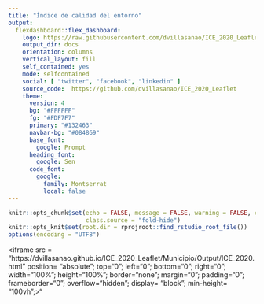 ```yaml
---
title: "Índice de calidad del entorno"
output: 
  flexdashboard::flex_dashboard:
    logo: https://raw.githubusercontent.com/dvillasanao/ICE_2020_Leaflet/main/img/images.svg
    output_dir: docs
    orientation: columns
    vertical_layout: fill
    self_contained: yes
    mode: selfcontained
    social: [ "twitter", "facebook", "linkedin" ]
    source_code:  https://github.com/dvillasanao/ICE_2020_Leaflet
    theme: 
      version: 4
      bg: "#FFFFFF"
      fg: "#FDF7F7" 
      primary: "#132463"
      navbar-bg: "#084869"
      base_font: 
        google: Prompt
      heading_font:
        google: Sen
      code_font:
        google: 
          family: Montserrat
          local: false
---
```

<style>
img{
     max-width:10px;
     max-height:10px;
     background-color: 'transparent';
}
</style>
```r
knitr::opts_chunk$set(echo = FALSE, message = FALSE, warning = FALSE, cache=TRUE,
                      class.source = "fold-hide")
knitr::opts_knit$set(root.dir = rprojroot::find_rstudio_root_file())
options(encoding = "UTF8")
```


<!--html_preserve-->
<iframe src = "https://dvillasanao.github.io/ICE_2020_Leaflet/Municipio/Output/ICE_2020.html" position= "absolute"; top="0"; left="0"; bottom="0"; right="0"; width="100%"; height="100%"; border="none"; margin="0"; padding="0";  frameborder="0"; overflow="hidden"; display= "block";  min-height= "100vh";>"</iframe>
<!--/html_preserve-->

